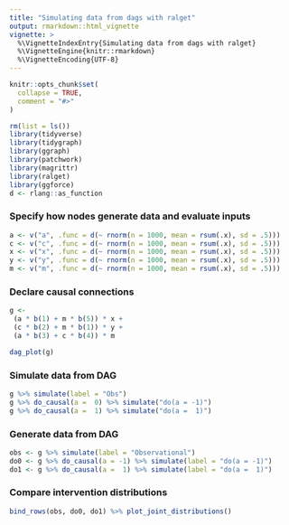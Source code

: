 ```yaml
---
title: "Simulating data from dags with ralget"
output: rmarkdown::html_vignette
vignette: >
  %\VignetteIndexEntry{Simulating data from dags with ralget}
  %\VignetteEngine{knitr::rmarkdown}
  %\VignetteEncoding{UTF-8}
---
```


```r
knitr::opts_chunk$set(
  collapse = TRUE,
  comment = "#>"
)
```

```r
rm(list = ls())
library(tidyverse)
library(tidygraph)
library(ggraph)
library(patchwork)
library(magrittr)
library(ralget)
library(ggforce)
d <- rlang::as_function
```

### Specify how nodes generate data and evaluate inputs
```r
a <- v("a", .func = d(~ rnorm(n = 1000, mean = rsum(.x), sd = .5)))
c <- v("c", .func = d(~ rnorm(n = 1000, mean = rsum(.x), sd = .5)))
x <- v("x", .func = d(~ rnorm(n = 1000, mean = rsum(.x), sd = .5)))
y <- v("y", .func = d(~ rnorm(n = 1000, mean = rsum(.x), sd = .5)))
m <- v("m", .func = d(~ rnorm(n = 1000, mean = rsum(.x), sd = .5)))
```


### Declare causal connections
```r
g <-
 (a * b(1) + m * b(5)) * x +
 (c * b(2) + m * b(1)) * y +
 (a * b(3) + c * b(4)) * m

dag_plot(g)

```


### Simulate data from DAG
```r
g %>% simulate(label = "Obs")
g %>% do_causal(a =  0) %>% simulate("do(a = -1)")
g %>% do_causal(a =  1) %>% simulate("do(a =  1)")
```

### Generate data from DAG
```r
obs <- g %>% simulate(label = "Observational")
do0 <- g %>% do_causal(a = -1) %>% simulate(label = "do(a = -1)")
do1 <- g %>% do_causal(a =  1) %>% simulate(label = "do(a =  1)")
```

### Compare intervention distributions
```r
bind_rows(obs, do0, do1) %>% plot_joint_distributions()
```